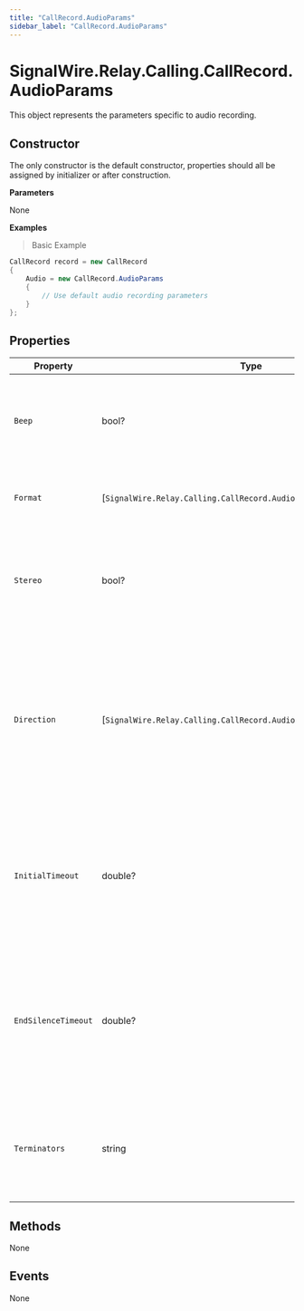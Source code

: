 ```yaml
---
title: "CallRecord.AudioParams"
sidebar_label: "CallRecord.AudioParams"
---
```


# SignalWire.Relay.Calling.CallRecord.AudioParams

This object represents the parameters specific to audio recording.

## Constructor

The only constructor is the default constructor, properties should all be assigned by initializer or after construction.

**Parameters**

None

**Examples**

> Basic Example

```csharp
CallRecord record = new CallRecord
{
    Audio = new CallRecord.AudioParams
    {
        // Use default audio recording parameters
    }
};
```

## Properties

| Property | Type | Description |
| -------- | ---- | ----------- |
| `Beep` | bool? | Whether or not to include a beep at the start of the recording.<br />_Default: false_ |
| `Format` | [`SignalWire.Relay.Calling.CallRecord.AudioParams.AudioFormat`]? | The format of the audio recording.<br />_Default: mp3_ |
| `Stereo` | bool? | Whether to include stereo or only mono tracks in the audio recording.<br />_Default: false_ |
| `Direction` | [`SignalWire.Relay.Calling.CallRecord.AudioParams.AudioDirection`]? | The direction to include in the audio recording, speak (what the caller says), listen (what the caller hears), or both.<br />_Default: speak_ |
| `InitialTimeout` | double? | How long to wait in seconds until audio is detected to begin recording.<br />_Default: 5 seconds_<br />_Note: Disable with 0_ |
| `EndSilenceTimeout` | double? | How long to wait in seconds after audio is no longer detected to terminate recording.<br />_Default: 1 second_<br />_Note: Disable with 0_ |
| `Terminators` | string | A string of individual DTMF characters that can be used to terminate recording.<br />_Default: #*_ |

## Methods

None

## Events

None